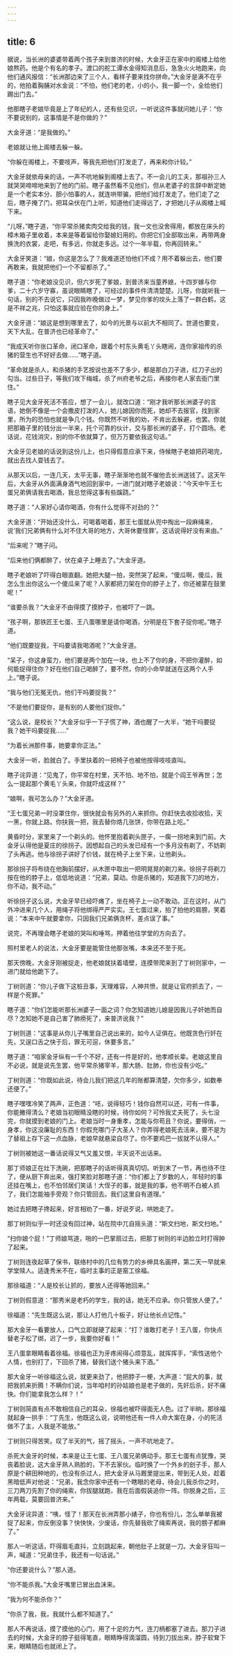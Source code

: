 ```yaml
---
---
---
```

title: 6
---




据说，当长洲的婆婆带着两个孩子来到普济的时候，大金牙正在家中的阁楼上给他娘熬药。他是个有名的孝子。渡口的舵工谭水金得知消息后，急急火火地跑来，向他们通风报信：“长洲那边来了三个人，看样子要来找你拼命。”大金牙是满不在乎的，他拍着胸脯对水金说：“不怕，他们老的老，小的小，我一脚一个，全给他们踢出门去。”

他那瞎子老娘毕竟是上了年纪的人，还有些见识，一听说这件事就问她儿子：“你不要说别的，这事情是不是你做的？”

大金牙道：“是我做的。”

老娘就让他上阁楼去躲一躲。

“你躲在阁楼上，不要吱声，等我先把他们打发走了，再来和你计较。”

大金牙就依母亲的话，一声不吭地躲到阁楼上去了。不一会儿的工夫，那祖孙三人就哭哭啼啼地来到了他的门前。瞎子虽然看不见他们，但从老婆子的言辞中断定她是一个老实本分、胆小怕事的人，就连哄带骗，把他们给打发走了。他们走了之后，瞎子掩了门，把耳朵伏在门上听，知道他们走得远了，才把她儿子从阁楼上喊下来。

“儿呀，”瞎子道，“你平常杀猪卖肉交给我的钱，我一文也没舍得用，都放在床头的樟木箱子里收着，本来是等着留给你娶媳妇用的。你把它们全部取出来，再带两身换洗的衣裳，走吧，有多远，你就走多远。过个一年半载，你再回转来。”

大金牙笑道：“娘，你这是怎么了？我难道还怕他们不成？用不着躲出去，他们要再敢来，我就把他们一个不留都杀了。”

瞎子道：“你老娘没见识，但六岁死了爹娘，到普济来当童养媳，十四岁嫁与你爹，二十六岁守寡，虽说眼睛瞎了，可经过的事件件清清楚楚。儿呀，你就听我一句话，别的不去说它，只因我昨晚做过一梦，梦见你爹的坟头上落了一群白鹤，这是不祥之兆，只怕这事就应验在你的身上。”

大金牙道：“娘这是想到哪里去了，如今的光景与以前大不相同了。世道也要变，天下大乱，在普济也已经革命了。”

“我成天听你张口革命，闭口革命，跟着个村东头黄毛丫头瞎闹，连你家祖传的杀猪的营生也不好好去做……”瞎子道。

“革命就是杀人，和杀猪的手艺按说也差不了多少，都是那白刀子进，红刀子出的勾当。过些日子，等我们攻下梅城，杀了州府老爷之后，再接你老人家去衙门里住。”

瞎子见大金牙死活不答应，想了一会儿，就改口道：“刚才我听那长洲婆子的言语，她倒不像是一个会撒皮打泼的人，她儿媳因你而死，她却不去报官，找到家里，所为的恐怕也就是争几个钱。你既然不听我的劝，不肯出去躲避，也罢。你就把那箱子里的钱分出一半来，托个可靠的伙计，交与那长洲的婆子，打个圆场。老话说，花钱消灾，别的你不依就算了，但万万要依我这句话。”

大金牙见老娘的话说到这份儿上，也只得假意应承下来，侍候瞎子老娘把药喝完，就出去找人耍钱去了。

从那天以后，一连几天，太平无事，瞎子渐渐地也就不催他去长洲送钱了。这天午后，大金牙从外面满身酒气地回到家中，一进门就对瞎子老娘说：“今天中午王七蛋兄弟俩请我去喝酒，我总觉得这事有些蹊跷。”

瞎子道：“人家好心请你喝酒，你有什么觉得不对劲的？”

大金牙道：“开始还没什么，可喝着喝着，那王七蛋就从兜中掏出一段麻绳来，说‘我们兄弟俩有什么对不住大哥的地方，大哥休要怪罪’。这话说得好没有来由。”

“后来呢？”瞎子问。

“后来他们俩都醉了，伏在桌子上睡去了。”大金牙道。

瞎子老娘听了吓得白眼直翻。她把大腿一拍，突然哭了起来，“傻瓜啊，傻瓜，我怎么生出你这么一个傻瓜来了呢？人家都把刀架在你的脖子上了，你还被蒙在鼓里呢！”

“谁要杀我？”大金牙不由得摸了摸脖子，也被吓了一跳。

“孩子啊，那铁匠王七蛋、王八蛋哪里是请你喝酒，分明是在下套子捉你呢。”瞎子道。

“他们既要捉我，干吗要请我喝酒呢？”大金牙道。

“呆子，你这身蛮力，他们要是两个加在一块，也上不了你的身，不把你灌醉，如何能捉得住你？好在他们自己喝醉了，要不然，你的小命早就送在这两个人手上。”瞎子说。

“我与他们无冤无仇，他们干吗要捉我？”

“不是他们要捉你，是有别的人要他们捉你。”

“这么说，是校长？”大金牙似乎一下子慌了神，酒也醒了一大半，“她干吗要捉我？她干吗要捉我……”

“为着长洲那件事，她要拿你正法。”

大金牙一听，脸就白了。手里扶着的一把椅子也被他按得吱吱直叫。

瞎子诧异道：“见鬼了，你平常在村里，天不怕、地不怕，就是个阎王爷再世；怎么一提起那个黄毛丫头来，你就吓成这样？”

“娘啊，我可怎么办？”大金牙道。

“王七蛋兄弟一时没罩住你，很快就会有另外的人来抓你。你赶快去收拾收拾，天一黑，你就上路。你扶我一把，我去替你烙几张饼，你带在路上吃。”

黄昏时分，家里来了一个剃头的。他怀里抱着剃头匣子，一瘸一拐地来到门前。大金牙认得他是夏庄的徐拐子。因想起自己的头发已经有一个多月没有剃了，不妨剃了头再逃。他与徐拐子讲好了价钱，就在椅子上坐下来，让他剃头。

那徐拐子将布绕在他胸前摆好，从木匣中取出一把明晃晃的剃刀来。徐拐子将剃刀按在他的脖子上，低低地说道：“兄弟，莫动。你是杀猪的，知道我下刀的地方，你不动，我不动。”

听徐拐子这么说，大金牙早已经吓瘫了，坐在椅子上一动不敢动。正在这时，从门外冲进来几个人，用绳子将他绑得严严实实。王七蛋过来，拍了拍他的肩膀，笑着说：“本来中午就要拿你，只因我们兄弟俩贪杯，差点误了事。”

说完，不再理会瞎子老娘的哭叫和唾骂，押着他往学堂的方向去了。





照村里老人的说法，大金牙要是能管住他那张嘴，本来还不至于死。

那天傍晚，大金牙刚被捉走，他老娘就扶着墙壁，连摸带爬来到了丁树则家中，一进门就给他跪下了。

丁树则道：“你儿子做下这桩丑事，天理难容，人神共愤，就是让官府抓去了，一样是个死罪。”

瞎子道：“你们怎能听那长洲婆子一面之词？你怎知道她儿媳是因我儿子奸她而自尽？怎知她不是自己害了肺痨死了，来普济讹我？”

丁树则道：“这事是从你儿子嘴里自己说出来的，如今人证俱在。他既贪色行奸在先，又逞口舌之快于后，罪无可逭，休要多言。”

瞎子道：“咱家金牙纵有一千个不好，还有一件是好的，他孝顺长辈。老娘这里自不必说，就是说先生罢，他平常杀猪宰羊，那大肠、肚肺，你也没有少吃。”

丁树则道：“你既如此说，待会儿我们把这几年的账都算清楚，欠你多少，如数奉还便了。”

瞎子嘿嘿冷笑了两声，正色道：“呸，说得轻巧！钱你自然可以还，可有一件事，你能撇得清么？老娘当初眼睛没瞎的时候，待你如何？可怜我丈夫死了，头七没完，你就摸到老娘的门上。老娘当时一身重孝，怎能与你苟且？你说，要得俏，一身孝，你这没廉耻的东西！你假充哪门子大圣人？你弄得老娘死去活来，要不是为了替祖上存下这一点血脉，老娘早就悬梁自尽了。你不要鸡巴一拔就不认得人。”

丁树则被她这一番话说得又气又羞又恨，半天说不出话来。

那丁师娘正在灶下洗碗，把那瞎子的话听得真真切切。听到末了一节，再也待不住了，便从厨下奔出来，强打笑脸对那瞎子道：“你们都上了岁数的人，年轻时的事还挂在嘴上，也不怕邻居们笑话！大侄子的事，就是我的事，他不明不白被人抓了，我们怎能袖手旁观？你只管回去。我们这里自有道理。”

她过去把瞎子搀起来，好言相劝了一番，好说歹说，哄她走了。

那丁树则似乎一时还没有回过神，站在院中兀自摇头道：“斯文扫地，斯文扫地。”

“扫你娘个屁！”丁师娘骂道，啪的一巴掌扇过去，把那丁树则的半边脸立时打得肿了起来。

丁树则连夜起草了保书，联络村中的几位有势力的乡绅具名画押，第二天一早就来学堂赎人。适逢秀米不在，临时主事的正是窑工徐福。

那徐福道：“人是校长让抓的，要放人还得等她回来。”

丁树则假意道：“那秀米是老朽的学生，我的话，她无不应承。你只管放人便了。”

徐福道：“先生既这么说，那让人打他几十板子，好让他长点记性。”

那大金牙一看要放人，口气立即就硬了起来：“打？谁敢打老子！王八蛋，你快点替老子松了绑，迟了一步，我要你好看！”

王八蛋拿眼睛看着徐福。徐福也正为牙疼闹得心烦意乱，就挥挥手，“索性送他个人情，也别打了，下回杀了猪，替我们送个猪头来下酒。”

那大金牙一听徐福这么说，就更来劲了，他把脖子一梗，大声道：“屁大的事，就把我抓来折腾！不瞒你们说，当年咱村的孙姑娘也是老子做的，先奸后杀，好不痛快。你们能拿我怎么样？！”

丁树则简直有点不敢相信自己的耳朵，徐福也被吓得面无人色。过了半晌，那徐福就起身一拱手：“丁先生，他既这么说，说明他还有一件人命大案在身，小的死活做不了主，人我是不能放。”

丁树则只得苦笑。叹了半天的气，摇了摇头，一声不吭地走了。

杀死大金牙的时候，本来是让王七蛋、王八蛋兄弟俩动手。那王七蛋有点犹豫，哭丧着脸说，这大金牙熟人熟脸的，下不去家伙。临时换了一个外乡的刽子手，那人原是个耕田种地的，也没有杀过人，把大金牙从马厩里提出来，带到无人处，趁着黑暗低声对他说：“兄弟，我念你家中还有一个瞎眼的老母，待会儿我杀你之时，三刀两刀先割了你的绳索，你拔腿就跑，我在后面假装追你一阵。你脱身之后，三年两载，莫要回普济来。”

大金牙诧异道：“咦，怪了！那天在长洲弄那小婊子，你也有份儿，怎么单单我被捉了起来，你反倒没事？快快快，少废话，你先替我砍了绳索再说，我的膀子都麻了。”

那人一听这话，吓得眉毛直抖，立刻跳起来，朝他肚子上就是一刀。大金牙狂叫一声，喊道：“兄弟住手，我还有一句话说。”

“你还要说什么？”那人道。

“你不能杀我。”大金牙嘴里已冒出血沫来。

“我为何不能杀你？”

“你杀了我，我，我就什么都不知道了。”

那人不再说话，摸了摸他的心门，用了十足的力气，连刀柄都塞了进去。那刀子进去的时候，大金牙的脖子挺得笔直，眼睛睁得滴溜圆，待到刀拔出来，脖子软耷下来，眼睛随后也就闭上了。